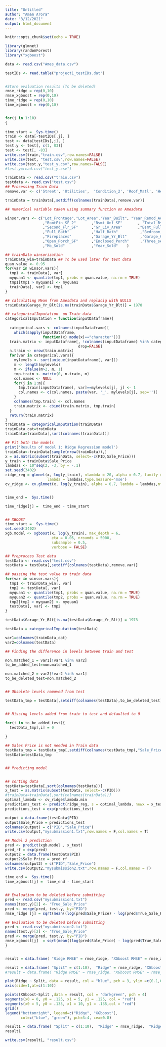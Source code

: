 ```yaml
---
title: "Untitled"
author: "Aman Arora"
date: "3/12/2021"
output: html_document
---
```


```r
knitr::opts_chunk$set(echo = TRUE)
```

```r
library(glmnet)
library(randomForest)
library("xgboost")

data <- read.csv("Ames_data.csv")

testIDs <- read.table("project1_testIDs.dat")


#Store evaluation results (To be deleted)
rmse_ridge = rep(0,10)
rmse_xgboost = rep(0,10)
time_ridge = rep(0,10)
time_xgboost = rep(0,10)


for(j in 1:10)
{
  
time_start =  Sys.time() 
train <- data[-testIDs[,j], ]
test <- data[testIDs[,j], ]
test.y <- test[, c(1, 83)]
test <- test[, -83]
write.csv(train,"train.csv",row.names=FALSE)
write.csv(test, "test.csv",row.names=FALSE)
write.csv(test.y,"test_y.csv",row.names=FALSE)
#test.y=read.csv("test_y.csv")

trainData <- read.csv("train.csv")
testdata <- read.csv("test.csv")
## Processing Train Data 
remove.var <- c('Street', 'Utilities',  'Condition_2', 'Roof_Matl', 'Heating', 'Pool_QC', 'Misc_Feature', 'Low_Qual_Fin_SF', 'Pool_Area', 'Longitude','Latitude')

trainData = trainData[,setdiff(colnames(trainData),remove.var)]

## numerical variable taken using summary function on Amesdata

winsor.vars <- c("Lot_Frontage","Lot_Area","Year_Built", "Year_Remod_Add","Mas_Vnr_Area",       "BsmtFin_SF_1"     
                 ,"BsmtFin_SF_2"       ,"Bsmt_Unf_SF"       , "Total_Bsmt_SF" ,"First_Flr_SF" 
                 ,"Second_Flr_SF"      ,"Gr_Liv_Area"       ,"Bsmt_Full_Bath"     ,"Bsmt_Half_Bath"    
                 ,"Full_Bath"          ,"Half_Bath"          ,"Bedroom_AbvGr"      ,"Kitchen_AbvGr"      ,"TotRms_AbvGrd"     
                 ,"Fireplaces"         ,"Garage_Yr_Blt"      ,"Garage_Cars"        ,"Garage_Area"        ,"Wood_Deck_SF"      
                 ,"Open_Porch_SF"      ,"Enclosed_Porch"     ,"Three_season_porch" ,"Screen_Porch"       ,"Misc_Val"          
                 ,"Mo_Sold"            ,"Year_Sold"    )  

## trainData winsorization 
trainData_win=trainData ## To be used later for test data
quan.value <- 0.95
for(var in winsor.vars){
  tmp1 <- trainData[, var]
  myquan1 <- quantile(tmp1, probs = quan.value, na.rm = TRUE)
  tmp1[tmp1 > myquan1] <- myquan1
  trainData[, var] <- tmp1
}

## calculating Mean from Amesdata and replacig with NULLS
trainData$Garage_Yr_Blt[is.na(trainData$Garage_Yr_Blt)] = 1978

## categoricalImputation  on Train data 
categoricalImputation = function(inputDataframe){
  
  categorical.vars <- colnames(inputDataframe)[
    which(sapply(inputDataframe,
                 function(x) mode(x)=="character"))]
  train.matrix <- inputDataframe[, !colnames(inputDataframe) %in% categorical.vars, 
                                 drop=FALSE]
  n.train <- nrow(train.matrix)
  for(var in categorical.vars){
    mylevels <- sort(unique(inputDataframe[, var]))
    m <- length(mylevels)
    m <- ifelse(m>2, m, 1)
    tmp.train <- matrix(0, n.train, m)
    col.names <- NULL
    for(j in 1:m){
      tmp.train[inputDataframe[, var]==mylevels[j], j] <- 1
      col.names <- c(col.names, paste(var, '_', mylevels[j], sep=''))
    }
    colnames(tmp.train) <- col.names
    train.matrix <- cbind(train.matrix, tmp.train)
  }
  return(train.matrix)
}
trainData = categoricalImputation(trainData)
trainData_cat=trainData
trainData=trainData[,sort(colnames(trainData))]

## Fit both the models 
print('Results of model 1: Ridge Regression model')
trainData<-trainData[sample(nrow(trainData)),]
x = as.matrix(subset(trainData, select=-c(PID,Sale_Price)))
y_train = trainData$Sale_Price
lambdas <- 10^seq(2, -3, by = -.1)
set.seed(3402)
ridge_reg = glmnet(x, log(y_train), nlambda = 20, alpha = 0.7, family = 'gaussian',
                   lambda = lambdas,type.measure='mse')
cv_ridge <- cv.glmnet(x, log(y_train), alpha = 0.7, lambda = lambdas,nfolds=10)


time_end =  Sys.time() 

time_ridge[j] =  time_end - time_start


## XBOOST
time_start =  Sys.time() 
set.seed(3402)
xgb.model <- xgboost(x, log(y_train), max_depth = 6,
                     eta = 0.05, nrounds = 5000,
                     subsample = 0.5,
                     verbose = FALSE)

## Preprocess Test data 
testData <- read.csv("test.csv")
testData = testData[,setdiff(colnames(testData),remove.var)]

## passing the test value to train data 
for(var in winsor.vars){
  tmp1 <- trainData_win[, var]
  tmp2 <- testData[, var]
  myquan1 <- quantile(tmp1, probs = quan.value, na.rm = TRUE)
  myquan2 <- quantile(tmp2, probs = quan.value, na.rm = TRUE)
  tmp2[tmp2 > myquan2] <- myquan1
  testData[, var] <- tmp2
}

testData$Garage_Yr_Blt[is.na(testData$Garage_Yr_Blt)] = 1978

testData = categoricalImputation(testData)

var1=colnames(trainData_cat)
var2=colnames(testData) 

## Finding the difference in levels between train and test

non.matched_1 = var1[!var1 %in% var2]
to_be_added_test=non.matched_1

non.matched_2 = var2[!var2 %in% var1]
to_be_deleted_test=non.matched_2


## Obsolete levels removed from test

testData_tmp = testData[,setdiff(colnames(testData),to_be_deleted_test)]


## Missing levels added from train to test and defaulted to 0

for(i in to_be_added_test){
  testData_tmp[,i] = 0
  
}

## Sales Price is not needed in Train data
testData_tmp = testData_tmp[,setdiff(colnames(testData_tmp),"Sale_Price")]
testData=testData_tmp


## Predicting model


## sorting data
testData=testData[,sort(colnames(testData))]
x_test = as.matrix(subset(testData, select=-c(PID)))
#trainData=trainData[,sort(colnames(trainData))]
optimal_lambda <- cv_ridge$lambda.min
predictions_test <- predict(ridge_reg, s = optimal_lambda, newx = x_test)
predictions_test = exp(predictions_test)

output = data.frame(testData$PID)
output$Sale_Price = predictions_test 
colnames(output) = c("PID","Sale_Price")  
write.csv(output,"mysubmission1.txt",row.names = F,col.names = T)

## Model 2 prediction 
pred <- predict(xgb.model , x_test)
pred_rf = exp(pred)
output2 = data.frame(testData$PID)
output2$Sale_Price = pred_rf
colnames(output2) = c("PID","Sale_Price")  
write.csv(output2,"mysubmission2.txt",row.names = F,col.names = T)

time_end =  Sys.time() 
time_xgboost[j] =  time_end - time_start


## Evaluation to be deleted before submitting 
pred <- read.csv("mysubmission1.txt")
names(test.y)[2] <- "True_Sale_Price"
pred <- merge(pred, test.y, by="PID")
rmse_ridge [j] = sqrt(mean((log(pred$Sale_Price) - log(pred$True_Sale_Price))^2))

## Evaluation to be deleted before submitting 
pred <- read.csv("mysubmission2.txt")
names(test.y)[2] <- "True_Sale_Price"
pred <- merge(pred, test.y, by="PID")
rmse_xgboost[j]  = sqrt(mean((log(pred$Sale_Price) - log(pred$True_Sale_Price))^2))
}


result = data.frame( "Ridge RMSE" = rmse_ridge, "XGboost RMSE" = rmse_xgboost )


```
```r

result = data.frame( "Split" = c(1:10),  "Ridge" = rmse_ridge, "XGboost" = rmse_xgboost )
#result = data.frame( "Ridge RMSE" = rmse_ridge, "XGboost RMSE" = rmse_xgboost )

plot(Ridge ~ Split, data = result, col = "blue", pch = 3, ylim =c(0.1,0.2), ylab = "RMSE")
axis(side=1,at=c(1:10))

points(XGboost~Split ,data = result, col = "darkgreen", pch = 4)
segments(x0 = 0, y0 = .125, x1 = 5, y1 = .125, col = "red")
segments(x0 = 5, y0 = .135, x1 = 10, y1 = .135,col = "red")
grid()
legend("bottomright", legend=c("Ridge", "XGboost"),
       col=c("blue", "green"), pch=3:4, cex=0.8)

```
```r

result1 = data.frame( "Split" = c(1:10),  "Ridge" = rmse_ridge,  "Ridge time (min)" = time_ridge, "XGboost" = rmse_xgboost,"XGboost time (min)" = time_xgboost )
result1

```
```r
write.csv(result1, "result.csv")

```




